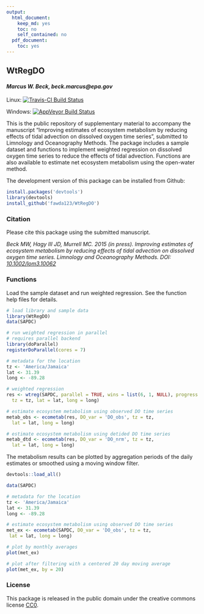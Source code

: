 ```yaml
---
output:
  html_document:
    keep_md: yes
    toc: no
    self_contained: no
  pdf_document:
    toc: yes
---
```


## WtRegDO

#### *Marcus W. Beck, beck.marcus@epa.gov*

Linux: [![Travis-CI Build Status](https://travis-ci.org/fawda123/WtRegDO.svg?branch=master)](https://travis-ci.org/fawda123/WtRegDO)

Windows: [![AppVeyor Build Status](https://ci.appveyor.com/api/projects/status/github/fawda123/WtRegDO?branch=master)](https://ci.appveyor.com/project/fawda123/WtRegDO)

This is the public repository of supplementary material to accompany the manuscript "Improving estimates of ecosystem metabolism by reducing effects of tidal advection on dissolved oxygen time series", submitted to Limnology and Oceanography Methods.  The package includes a sample dataset and functions to implement weighted regression on dissolved oxygen time series to reduce the effects of tidal advection.  Functions are also available to estimate net ecosystem metabolism using the open-water method.  

The development version of this package can be installed from Github:

```r
install.packages('devtools')
library(devtools)
install_github('fawda123/WtRegDO')
```

### Citation

Please cite this package using the submitted manuscript.

*Beck MW, Hagy III JD, Murrell MC. 2015 (in press). Improving estimates of ecosystem metabolism by reducing effects of tidal advection on dissolved oxygen time series. Limnology and Oceanography Methods. DOI: [10.1002/lom3.10062](http://onlinelibrary.wiley.com/doi/10.1002/lom3.10062/abstract)*

### Functions

Load the sample dataset and run weighted regression.  See the function help files for details.

```r
# load library and sample data
library(WtRegDO)
data(SAPDC)

# run weighted regression in parallel
# requires parallel backend
library(doParallel)
registerDoParallel(cores = 7)

# metadata for the location
tz <- 'America/Jamaica'
lat <- 31.39
long <- -89.28

# weighted regression
res <- wtreg(SAPDC, parallel = TRUE, wins = list(6, 1, NULL), progress = TRUE, 
  tz = tz, lat = lat, long = long)

# estimate ecosystem metabolism using observed DO time series
metab_obs <- ecometab(res, DO_var = 'DO_obs', tz = tz, 
  lat = lat, long = long)

# estimate ecosystem metabolism using detided DO time series
metab_dtd <- ecometab(res, DO_var = 'DO_nrm', tz = tz, 
  lat = lat, long = long)

```

The metabolism results can be plotted by aggregation periods of the daily estimates or smoothed using a moving window filter.
```r
devtools::load_all()
```
```r
data(SAPDC)

# metadata for the location
tz <- 'America/Jamaica'
lat <- 31.39
long <- -89.28

# estimate ecosystem metabolism using observed DO time series
met_ex <- ecometab(SAPDC, DO_var = 'DO_obs', tz = tz,
 lat = lat, long = long)

# plot by monthly averages
plot(met_ex)

# plot after filtering with a centered 20 day moving average
plot(met_ex, by = 20)

```

### License

This package is released in the public domain under the creative commons license [CC0](https://tldrlegal.com/license/creative-commons-cc0-1.0-universal). 
